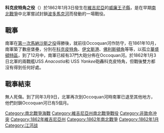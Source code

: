 {{Infobox Military Conflict
|conflict=科克皮特角之役
|image=
|caption=
|partof=[[南北戰爭|南北戰爭]]
|date=1862年1月3日
|place=[[維吉尼亞|維吉尼亞]][[威廉王子縣|威廉王子縣]] 
|result=無
|combatant1=[[美利堅合眾國|美利堅合眾國]]
|combatant2=[[美利堅聯盟國|美利堅聯盟國]]
|commander1=Robert H. Wyman
|commander2=Samuel G. French
|strength1=兩艘砲艦
|strength2=堡壘
|casualties1=0
|casualties2=0
}}
'''科克皮特角之役'''（{{lang-en|Battle of Cockpit Point}}）於1862年1月3日發生在[[維吉尼亞|維吉尼亞]]的[[威廉王子縣|威廉王子縣]]，是在早期[[南北戰爭|南北戰爭]]中北軍嘗試封鎖[[波多馬克河|波多馬克河]]而發動的一場戰役。

==戰事==
南軍在[[第一次馬納沙斯之役|第一次馬納沙斯之役]]得勝後，就前往Occoquan河作防守，在1861年10月，南軍築了數座堡壘，分別在[[科克皮特角|科克皮特角]]、[[伊文斯港|伊文斯港]]、[[佛利斯頓角|佛利斯頓角]]等等，以孤立[[華盛頓特區|華盛頓特區]]，到了12月中，南軍已經有37門大砲分佈在Occoquan河。於1862年1月3日北軍的兩戰艦USS ''Anacostia''和 USS ''Yankee''砲轟科克皮特角，但戰後雙方都沒有得到任何好處。

==戰事結束==
無人死傷。到了同年3月9日，北軍再次到Occoquan河時南軍已退至其他地方，他們封鎖Occoquan河已有5個月。

{{DEFAULTSORT:Cockpit Point, Battle of}}
[[Category:南北戰爭海戰|Category:南北戰爭海戰]]
[[Category:維吉尼亞州南北戰爭戰役|Category:維吉尼亞州南北戰爭戰役]]
[[Category:非致命冲突|Category:非致命冲突]]
[[Category:1862年維吉尼亞州|Category:1862年維吉尼亞州]]
[[Category:1862年南北戰爭|Category:1862年南北戰爭]]
[[Category:1862年1月|Category:1862年1月]]
[[Category:江河战|Category:江河战]]

{{戰爭小作品}}